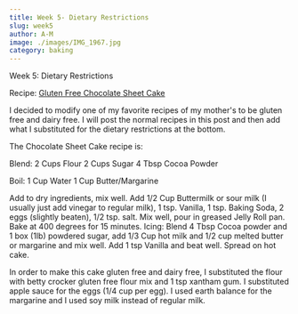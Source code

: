 ```yaml
---
title: Week 5- Dietary Restrictions
slug: week5
author: A-M
image: ./images/IMG_1967.jpg
category: baking
---
```


<div className="main-page-container">
  <p className="main-page-header">Week 5: Dietary Restrictions</p>
  <p className="sub-header-cream">Recipe: <a
    className="category-link baking"
    href="https://www.amazon.com/Professional-Pastry-Chef-Fundamentals-Baking/dp/0471359254?creativeASIN=0471359254&linkCode=w61&imprToken=Zr.CLkO3NnBGCANS1sU2Xg&slotNum=44&tag=uuid10-20"
  >
   Gluten Free Chocolate Sheet Cake
  </a>  </p>

  <p className="post-text">
   I decided to modify one of my favorite recipes of my mother's to be gluten free and dairy free. I will post the normal recipes in this post and then add what I substituted for the dietary restrictions at the bottom.

The Chocolate Sheet Cake recipe is:

Blend: 2 Cups Flour 2 Cups Sugar 4 Tbsp Cocoa Powder

Boil: 1 Cup Water 1 Cup Butter/Margarine

Add to dry ingredients, mix well. Add 1/2 Cup Buttermilk or sour milk (I usually just add vinegar to regular milk), 1 tsp. Vanilla, 1 tsp. Baking Soda, 2 eggs (slightly beaten), 1/2 tsp. salt. Mix well, pour in greased Jelly Roll pan. Bake at 400 degrees for 15 minutes. Icing: Blend 4 Tbsp Cocoa powder and 1 box (1lb) powdered sugar, add 1/3 Cup hot milk and 1/2 cup melted butter or margarine and mix well. Add 1 tsp Vanilla and beat well. Spread on hot cake.
  </p>

  <p className="post-text">In order to make this cake gluten free and dairy free, I substituted the flour with betty crocker gluten free flour mix and 1 tsp xantham gum. I substituted apple sauce for the eggs (1/4 cup per egg). I used earth balance for the margarine and I used soy milk instead of regular milk.</p>

</div>

